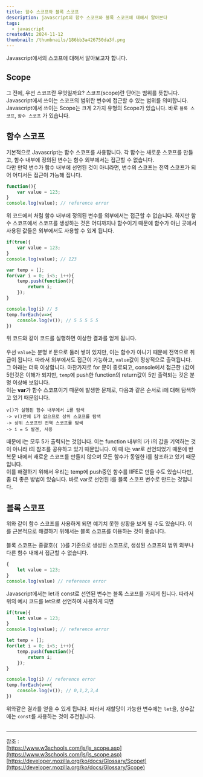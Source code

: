 ```yaml
---
title: 함수 스코프와 블록 스코프
description: javascript의 함수 스코프와 블록 스코프에 대해서 알아본다
tags:
  - javascript
createdAt: 2024-11-12
thumbnail: /thumbnails/186bb3a426750da3f.png
---
```

Javascript에서의 스코프에 대해서 알아보고자 합니다.

## Scope
그 전에, 우선 스코프란 무엇일까요? 스코프(scope)란 단어는 범위를 뜻합니다. Javascript에서 쓰이는 스코프의 범위란 변수에 접근할 수 있는 범위를 의미합니다.    
Javascript에서 쓰이는 Scope는 크게 2가지 유형의 Scope가 있습니다.
바로 `블록 스코프`, `함수 스코프` 가 있습니다.

## 함수 스코프

기본적으로 Javascript는 함수 스코프를 사용합니다. 각 함수는 새로운 스코프를 만들고, 함수 내부에 정의된 변수는 함수 외부에서는 접근할 수 없습니다.    
다만 만약 변수가 함수 내부에 선언된 것이 아니라면, 변수의 스코프는 전역 스코프가 되어 어디서든 접근이 가능해 집니다.   
```javascript
function(){
	var value = 123;
}
console.log(value); // reference error
```

위 코드에서 처럼 함수 내부에 정의된 변수를 외부에서는 접근할 수 없습니다. 하지만 함수 스코프에서 스코프를 생성하는 것은 어디까지나 함수이기 때문에 함수가 아닌 곳에서 사용된 값들은 외부에서도 사용할 수 있게 됩니다. 
```javascript
if(true){
    var value = 123;
}
console.log(value); // 123

var temp = [];
for(var i = 0; i<5; i++){
	temp.push(function(){
		return i;
	});
}

console.log(i) // 5
temp.forEach(v=>{
	console.log(v()); // 5 5 5 5 5
})
```
위 코드와 같이 코드를 실행하면 이상한 결과를 얻게 됩니다.    
<br/>
우선 `value`는 분명 if 문으로 둘러 쌓여 있지만, 이는 함수가 아니기 때문에 전역으로 취급이 됩니다. 따라서 외부에서도 접근이 가능하고, `value`값이 정상적으로 출력됩니다.
<br/>
그 아래는 더욱 이상합니다. 마찬가지로 for 문이 종료되고, console에서 접근한 `i`값이 5인것은 이해가 되지만, `temp`에 push한 function의 return값이 5만 출력되는 것은 분명 이상해 보입니다.
<br/>
이는 **var**가 함수 스코프이기 때문에 발생한 문제로, 다음과 같은 순서로 i에 대해 탐색하고 있기 때문입니다.
```
v()가 실행된 함수 내부에서 i를 탐색
-> v()안에 i가 없으므로 상위 스코프를 탐색
-> 상위 스코프인 전역 스코프를 탐색
-> i = 5 발견, 사용
```
때문에 i는 모두 5가 출력되는 것입니다. 이는 function 내부의 i가 i의 값을 기억하는 것이 아니라 i의 참조를 공유하고 있기 때문입니다. 이 때 i는 var로 선언되었기 때문에 반복문 내에서 새로운 스코프를 만들지 않으며 모든 함수가 동일한 i를 참조하고 있기 때문입니다.
<br/>
이를 해결하기 위해서 우리는 temp에 push중인 함수를 IIFE로 만들 수도 있습니다만, 좀 더 좋은 방법이 있습니다. 바로 var로 선언된 i를 블록 스코프 변수로 만드는 것입니다.

## 블록 스코프
위와 같이 함수 스코프를 사용하게 되면 예기치 못한 상황을 보게 될 수도 있습니다. 이를 근본적으로 해결하기 위해서는 블록 스코프를 이용하는 것이 좋습니다.   
<br/>
블록 스코프는 중괄호(`{ }`)를 기준으로 생성된 스코프로, 생성된 스코프의 범위 외부나 다른 함수 내에서 접근할 수 없습니다. 
```javascript
{
	let value = 123;
}
console.log(value) // reference error
```
Javascript에서는 let과 const로 선언된 변수는 블록 스코프를 가지게 됩니다. 따라서 위의 예시 코드를 let으로 선언하여 사용하게 되면
```javascript
if(true){
    let value = 123;
}
console.log(value); // reference error

let temp = [];
for(let i = 0; i<5; i++){
	temp.push(function(){
		return i;
	});
}

console.log(i) // reference error
temp.forEach(v=>{
	console.log(v()); // 0,1,2,3,4
})
```
위와같은 결과를 얻을 수 있게 됩니다. 따라서 재할당이 가능한 변수에는 `let`을, 상수값에는 `const`를 사용하는 것이 추천됩니다. 
<br/>
<br/>

---

참조 :  
[https://www.w3schools.com/js/js_scope.asp](https://www.w3schools.com/js/js_scope.asp)  
[https://developer.mozilla.org/ko/docs/Glossary/Scopet](https://developer.mozilla.org/ko/docs/Glossary/Scope)  

